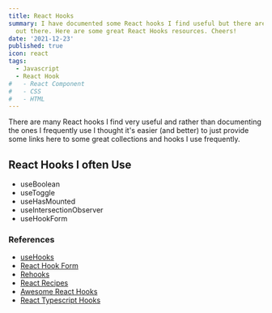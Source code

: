 ```yaml
---
title: React Hooks
summary: I have documented some React hooks I find useful but there are many, many hooks
  out there. Here are some great React Hooks resources. Cheers!
date: '2021-12-23'
published: true
icon: react
tags:
  - Javascript
  - React Hook
#   - React Component
#   - CSS
#   - HTML
---
```


There are many React hooks I find very useful and rather than documenting the ones I frequently use I thought it's easier (and better) to just provide some links here to some great collections and hooks I use frequently.

## React Hooks I often Use

- useBoolean
- useToggle
- useHasMounted
- useIntersectionObserver
- useHookForm

### References

- [useHooks](https://usehooks.com/)
- [React Hook Form](https://www.npmjs.com/package/react-hook-form)
- [Rehooks](https://github.com/rehooks)
- [React Recipes](https://github.com/craig1123/react-recipes)
- [Awesome React Hooks](https://github.com/rehooks/awesome-react-hooks)
- [React Typescript Hooks](https://usehooks-ts.com/)
